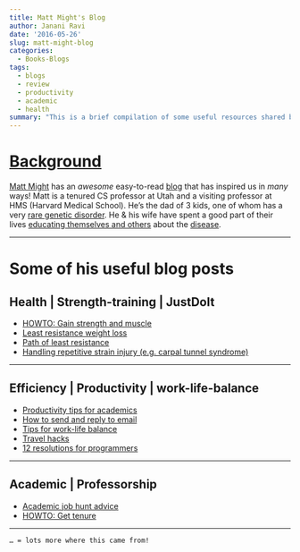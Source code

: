 ```yaml
---
title: Matt Might's Blog
author: Janani Ravi
date: '2016-05-26'
slug: matt-might-blog
categories:
  - Books-Blogs
tags:
  - blogs
  - review
  - productivity
  - academic
  - health
summary: "This is a brief compilation of some useful resources shared by Matt Might."
---
```



# [Background](http://matt.might.net/)
[Matt Might](http://matt.might.net/#personal) has an *awesome* easy-to-read [blog](http://matt.might.net/articles/) that has inspired us in *many* ways! Matt is a tenured CS professor at Utah and a visiting professor at HMS (Harvard Medical School). He's the dad of 3 kids, one of whom has a very [rare genetic disorder](http://matt.might.net/articles/my-sons-killer/).
He & his wife have spent a good part of their lives [educating themselves and others](http://www.overcomingmovementdisorder.com/p/about-us.html) about the [disease](http://www.ngly1.org/).

***
# Some of his useful blog posts
## Health | Strength-training | JustDoIt

* [HOWTO: Gain strength and muscle](http://matt.might.net/articles/hacking-strength/)
* [Least resistance weight loss](http://matt.might.net/articles/least-resistance-weight-loss/)
* [Path of least resistance](http://matt.might.net/articles/productivity-tips-hints-hacks-tricks-for-grad-students-academics/#philosophy)
* [Handling repetitive strain injury (e.g. carpal tunnel syndrome)](http://matt.might.net/articles/preventing-and-managing-rsi/)

***
## Efficiency | Productivity | work-life-balance

* [Productivity tips for academics](http://matt.might.net/articles/productivity-tips-hints-hacks-tricks-for-grad-students-academics/)
* [How to send and reply to email](http://matt.might.net/articles/how-to-email/)
* [Tips for work-life balance](http://matt.might.net/articles/work-life-balance/)
* [Travel hacks](http://matt.might.net/articles/travel-hacks/)
* [12 resolutions for programmers](http://matt.might.net/articles/programmers-resolutions/)

***

## Academic | Professorship

* [Academic job hunt advice](http://matt.might.net/articles/advice-for-academic-job-hunt/)
* [HOWTO: Get tenure](http://matt.might.net/articles/tenure/)

***

`… = lots more where this came from!`